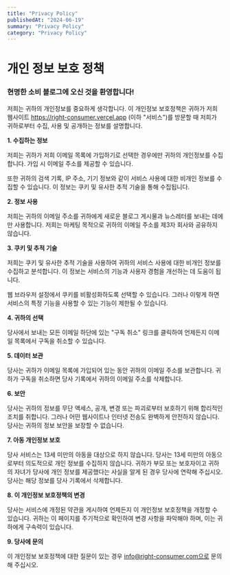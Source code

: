 ```yaml
---
title: "Privacy Policy"
publishedAt: "2024-06-19"
summary: "Privacy Policy"
category: "Privacy Policy"
---
```


# 개인 정보 보호 정책

### 현명한 소비 블로그에 오신 것을 환영합니다!

저희는 귀하의 개인정보를 중요하게 생각합니다. 이 개인정보 보호정책은 귀하가 저희 웹사이트 https://right-consumer.vercel.app (이하 "서비스")를 방문할 때 저희가 귀하로부터 수집, 사용 및 공개하는 정보를 설명합니다.

**1. 수집하는 정보**

저희는 귀하가 저희 이메일 목록에 가입하기로 선택한 경우에만 귀하의 개인정보를 수집합니다. 가입 시 이메일 주소를 제공할 수 있습니다.

또한 귀하의 검색 기록, IP 주소, 기기 정보와 같이 서비스 사용에 대한 비개인 정보를 수집할 수 있습니다. 이 정보는 쿠키 및 유사한 추적 기술을 통해 수집됩니다.

**2. 정보 사용**

저희는 귀하의 이메일 주소를 귀하에게 새로운 블로그 게시물과 뉴스레터를 보내는 데에만 사용합니다. 저희는 마케팅 목적으로 귀하의 이메일 주소를 제3자 회사와 공유하지 않습니다.

**3. 쿠키 및 추적 기술**

저희는 쿠키 및 유사한 추적 기술을 사용하여 귀하의 서비스 사용에 대한 비개인 정보를 수집하고 분석합니다. 이 정보는 서비스의 기능과 사용자 경험을 개선하는 데 도움이 됩니다.

웹 브라우저 설정에서 쿠키를 비활성화하도록 선택할 수 있습니다. 그러나 이렇게 하면 서비스의 특정 기능을 사용할 수 있는 기능이 제한될 수 있습니다.

**4. 귀하의 선택**

당사에서 보내는 모든 이메일 하단에 있는 "구독 취소" 링크를 클릭하여 언제든지 이메일 목록에서 구독을 취소할 수 있습니다.

**5. 데이터 보관**

당사는 귀하가 이메일 목록에 가입되어 있는 동안 귀하의 이메일 주소를 보관합니다. 귀하가 구독을 취소하면 당사 기록에서 귀하의 이메일 주소를 삭제합니다.

**6. 보안**

당사는 귀하의 정보를 무단 액세스, 공개, 변경 또는 파괴로부터 보호하기 위해 합리적인 조치를 취합니다. 그러나 어떤 웹사이트나 인터넷 전송도 완벽하게 안전하지 않습니다. 당사는 귀하의 정보 보안을 보장할 수 없습니다.

**7. 아동 개인정보 보호**

당사 서비스는 13세 미만의 아동을 대상으로 하지 않습니다. 당사는 13세 미만의 아동으로부터 의도적으로 개인 정보를 수집하지 않습니다. 귀하가 부모 또는 보호자이고 귀하의 자녀가 당사에 개인 정보를 제공했다는 사실을 알게 된 경우 당사에 연락해 주십시오. 당사는 해당 정보를 당사 기록에서 삭제합니다.

**8. 이 개인정보 보호정책의 변경**

당사는 서비스에 개정된 약관을 게시하여 언제든지 이 개인정보 보호정책을 개정할 수 있습니다. 귀하는 이 페이지를 주기적으로 확인하여 변경 사항을 파악해야 하며, 이는 귀하에게 구속력이 있습니다.

**9. 당사에 문의**

이 개인정보 보호정책에 대한 질문이 있는 경우 info@right-consumer.com으로 문의해 주십시오.